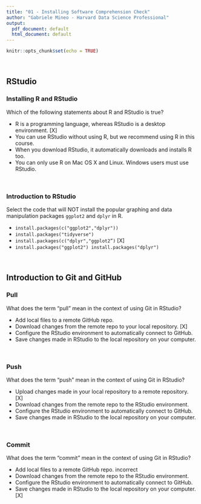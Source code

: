 ```yaml
---
title: "01 - Installing Software Comprehension Check"
author: "Gabriele Mineo - Harvard Data Science Professional"
output:
  pdf_document: default
  html_document: default
---
```


```r
knitr::opts_chunk$set(echo = TRUE)
```

<br/>

## **RStudio**

### **Installing R and RStudio**

Which of the following statements about R and RStudio is true?

- R is a programming language, whereas RStudio is a desktop environment. [X]
- You can use RStudio without using R, but we recommend using R in this course.
- When you download RStudio, it automatically downloads and installs R too.
- You can only use R on Mac OS X and Linux. Windows users must use RStudio.

<br/>

### **Introduction to RStudio**

Select the code that will NOT install the popular graphing and data manipulation packages ```ggplot2``` and ```dplyr``` in R.

- ```install.packages(c("ggplot2","dplyr"))```
- ```install.packages("tidyverse")```
- ```install.packages(c("dplyr","ggplot2”)``` [X]
- ```install.packages("ggplot2") install.packages("dplyr")```

<br/>

## **Introduction to Git and GitHub**
### **Pull**

What does the term "pull" mean in the context of using Git in RStudio?

- Add local files to a remote GitHub repo.
- Download changes from the remote repo to your local repository. [X]
- Configure the RStudio environment to automatically connect to GitHub.
- Save changes made in RStudio to the local repository on your computer.

<br/>

### **Push**

What does the term “push” mean in the context of using Git in RStudio?

- Upload changes made in your local repository to a remote repository. [X]
- Download changes from the remote repo to the RStudio environment.
- Configure the RStudio environment to automatically connect to GitHub.
- Save changes made in RStudio to the local repository on your computer.

<br/>

### **Commit**

What does the term “commit” mean in the context of using Git in RStudio?

- Add local files to a remote GitHub repo. incorrect
- Download changes from the remote repo to the RStudio environment.
- Configure the RStudio environment to automatically connect to GitHub.
- Save changes made in RStudio to the local repository on your computer. [X]
